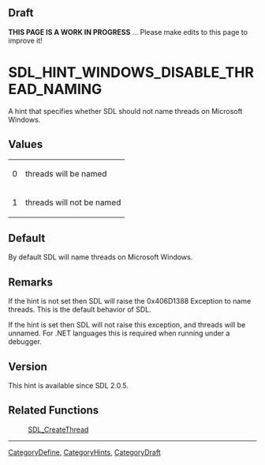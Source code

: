 == Draft ==

'''THIS PAGE IS A WORK IN PROGRESS''' ... Please make edits to this page to improve it!


<!-- #*^*^*^*^*See https://wiki.libsdl.org/SGEnumerations for details on editing this page*^*^*^*^* -->


= SDL_HINT_WINDOWS_DISABLE_THREAD_NAMING =
A hint that specifies whether SDL should not name threads on Microsoft Windows.




== Values ==
{|
|0
|threads will be named
|-
|1
|threads will not be named
|}


== Default ==
By default SDL will name threads on Microsoft Windows.



== Remarks ==
If the hint is not set then SDL will raise the 0x406D1388 Exception to name threads.  This is the default behavior of SDL.

If the hint is set then SDL will not raise this exception, and threads will be unnamed.  For .NET languages this is required when running under a debugger.

== Version ==
This hint is available since SDL 2.0.5.


== Related Functions ==
:[[SDL_CreateThread]]

----
[[CategoryDefine]], [[CategoryHints]], [[CategoryDraft]]

